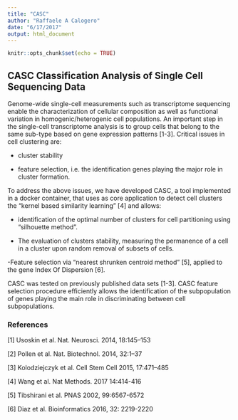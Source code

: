 ```yaml
---
title: "CASC"
author: "Raffaele A Calogero"
date: "6/17/2017"
output: html_document
---
```


```r
knitr::opts_chunk$set(echo = TRUE)
```

## CASC Classification Analysis of Single Cell Sequencing Data

Genome-wide single-cell measurements such as transcriptome sequencing enable the characterization of cellular composition as well as functional variation in homogenic/heterogenic cell populations. An important step in the single-cell transcriptome analysis is to group cells that belong to the same sub-type based on gene expression patterns [1-3]. Critical issues in cell clustering are:

- cluster stability

- feature selection, i.e. the identification genes playing the major role in cluster formation. 

To address the above issues, we have developed CASC, a tool implemented in a docker container, that uses as core application to detect cell clusters the “kernel based similarity learning” [4] and allows: 

- identification of the optimal number of clusters for cell partitioning using “silhouette method”. 

- The evaluation of clusters stability, measuring the permanence of a cell in a cluster upon random removal of subsets of cells. 

-Feature selection via “nearest shrunken centroid method” [5], applied to the gene Index Of Dispersion [6]. 

CASC was tested on previously published data sets [1-3]. CASC feature selection procedure efficiently allows the identification of the subpopulation of genes playing the main role in discriminating between cell subpopulations.



### References

[1] Usoskin et al. Nat. Neurosci. 2014, 18:145–153

[2] Pollen et al. Nat. Biotechnol. 2014, 32:1–37

[3] Kolodziejczyk et al. Cell Stem Cell 2015, 17:471–485

[4] Wang et al. Nat Methods. 2017 14:414-416

[5] Tibshirani et al. PNAS 2002, 99:6567-6572

[6] Diaz et al. Bioinformatics 2016, 32: 2219-2220

